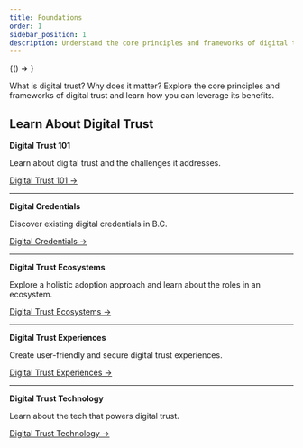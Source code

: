 ```yaml
---
title: Foundations
order: 1
sidebar_position: 1
description: Understand the core principles and frameworks of digital trust.
---
```


<!-- DO NOT MODIFY THIS BLOCK -->

<BrowserOnly>
    {() => <PageLinks />}
</BrowserOnly>
<!-- CONTINUE ADDING CONTENT FROM HERE -->

What is digital trust? Why does it matter? Explore the core principles and frameworks of digital trust and learn how you can leverage its benefits.

## Learn About Digital Trust

**Digital Trust 101**

Learn about digital trust and the challenges it addresses.

[Digital Trust 101 →](https://bcgov.github.io/digital-trust-toolkit/docs/foundations/digitaltrust101)

---

**Digital Credentials**

Discover existing digital credentials in B.C.

[Digital Credentials →](https://bcgov.github.io/digital-trust-toolkit/docs/foundations/credentials)

___

**Digital Trust Ecosystems**

Explore a holistic adoption approach and learn about the roles in an ecosystem.

[Digital Trust Ecosystems →](https://bcgov.github.io/digital-trust-toolkit/docs/foundations/ecosystems)

___

**Digital Trust Experiences**

Create user-friendly and secure digital trust experiences.

[Digital Trust Experiences →](https://bcgov.github.io/digital-trust-toolkit/docs/foundations/experiences)

___

**Digital Trust Technology**

Learn about the tech that powers digital trust.

[Digital Trust Technology →](https://bcgov.github.io/digital-trust-toolkit/docs/foundations/technology)
